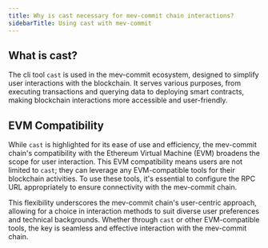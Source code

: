 ```yaml
---
title: Why is cast necessary for mev-commit chain interactions?
sidebarTitle: Using cast with mev-commit
---
```


## What is cast?

The cli tool `cast` is used in the mev-commit ecosystem, designed to simplify user interactions with the blockchain.
It serves various purposes, from executing transactions and querying data to deploying smart contracts, making blockchain interactions more accessible and user-friendly.

## EVM Compatibility

While `cast` is highlighted for its ease of use and efficiency, the mev-commit chain's compatibility with the
Ethereum Virtual Machine (EVM) broadens the scope for user interaction. This EVM compatibility means users are
not limited to `cast`; they can leverage any EVM-compatible tools for their blockchain activities.
To use these tools, it's essential to configure the RPC URL appropriately to ensure connectivity with the mev-commit chain.

This flexibility underscores the mev-commit chain's user-centric approach, allowing for a choice in interaction methods
to suit diverse user preferences and technical backgrounds. Whether through `cast` or other EVM-compatible tools, the key
is seamless and effective interaction with the mev-commit chain.
